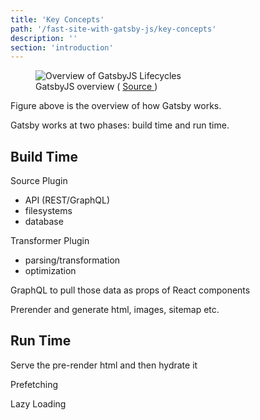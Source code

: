 ```yaml
---
title: 'Key Concepts'
path: '/fast-site-with-gatsby-js/key-concepts'
description: ''
section: 'introduction'
---
```


<figure>
  <img src="gatsbyjs-overview.png" alt="Overview of GatsbyJS Lifecycles" />
  <figcaption>
    GatsbyJS overview (
    <a href="https://docs.google.com/presentation/d/1fQNLvf1C8kj4rY-hVVY5zCsxy0z03gGkiqc-wiHHYhI/edit#slide=id.g3c7946ead0_0_0">
      Source
    </a>
    )
  </figcaption>
</figure>

Figure above is the overview of how Gatsby works.

Gatsby works at two phases: build time and run time.

## Build Time

Source Plugin

- API (REST/GraphQL)
- filesystems
- database

Transformer Plugin

- parsing/transformation
- optimization

GraphQL to pull those data as props of React components

Prerender and generate html, images, sitemap etc.

## Run Time

Serve the pre-render html and then hydrate it

Prefetching

Lazy Loading
